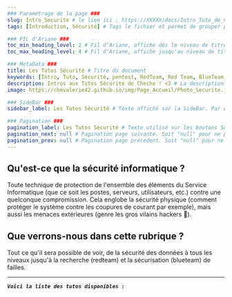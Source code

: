 ---
### Paramétrage de la page ###
slug: Intro_Securite # le lien ici : https://XXXXX/docs/Intro_Tuto_de_Cheche
tags: [Introduction, Sécurité] # Tags le fichier et permet de grouper par mots clef

### FIL d'Ariane ###
toc_min_heading_level: 2 # Fil d'Ariane, affiche dés le niveau de titre 2. Par Défaut : 2
toc_max_heading_level: 4 # Fil d'Ariane, affiche jusqu'au niveau de titre 4. Par défaut : 3

### MetaData ###
title: Les Tutos Sécurité # Titre du document
keywords: [Intro, Tuto, Sécurité, pentest, RedTeam, Red Team, BlueTeam, Blue Team, Cybersécu, Cyber-sécu, Cyber sécu, Cybersécurité, Cyber-Sécurité, Cyber sécurité, Chevalerie] # Mots Clef
description: Intros aux Tutos Sécurité de Cheche ! <3 # La description du document
image: https://chevalerie42.github.io/img/Page_Accueil/Photo_Securite.jpg # Image utilisé par les liens vers cette page. A 1ere vue il faut privilégier les liens externe

### SideBar ###
sidebar_label: Les Tutos Sécurité # Texte affiché sur la SideBar. Par défaut ce sera le "title"

### Pagination ###
pagination_label: Les Tutos Sécurité # Texte utilisé sur les boutons Suivant/Précédent. Par defaut "Title"
pagination_next: null # Pagination page suivante. Soit "null" pour ne pas en ajotuer. Soit dossier/fichier (Réseau/Intro_Reseau)
pagination_prev: null # Pagination page precedent. Soit "null" pour ne pas en ajotuer. Soit dossier/fichier (Réseau/Intro_Reseau)
---

## Qu'est-ce que la sécurité informatique ?
Toute technique de protection de l'ensemble des éléments du Service Informatique (que ce soit les postes, serveurs, utilisateurs, etc.) contre une quelconque compromission. Cela englobe la sécurité physique (comment protéger le système contre les coupures de courant par exemple), mais aussi les menaces extérieures (genre les gros vilains hackers 🎩).

## Que verrons-nous dans cette rubrique ?
Tout ce qu'il sera possible de voir, de la sécurité des données à tous les niveaux jusqu'à la recherche (redteam) et la sécurisation (blueteam) de failles.

---

**_`Voici la liste des tutos disponibles :`_**


<DocCardList />

